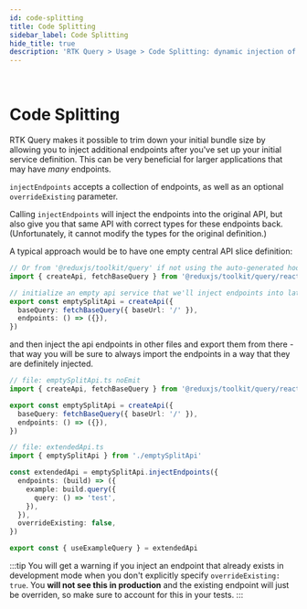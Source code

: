 ```yaml
---
id: code-splitting
title: Code Splitting
sidebar_label: Code Splitting
hide_title: true
description: 'RTK Query > Usage > Code Splitting: dynamic injection of endpoints'
---
```


&nbsp;

# Code Splitting

RTK Query makes it possible to trim down your initial bundle size by allowing you to inject additional endpoints after you've set up your initial service definition. This can be very beneficial for larger applications that may have _many_ endpoints.

`injectEndpoints` accepts a collection of endpoints, as well as an optional `overrideExisting` parameter.

Calling `injectEndpoints` will inject the endpoints into the original API, but also give you that same API with correct types for these endpoints back. (Unfortunately, it cannot modify the types for the original definition.)

A typical approach would be to have one empty central API slice definition:

```ts title="Basic setup"
// Or from '@reduxjs/toolkit/query' if not using the auto-generated hooks
import { createApi, fetchBaseQuery } from '@reduxjs/toolkit/query/react'

// initialize an empty api service that we'll inject endpoints into later as needed
export const emptySplitApi = createApi({
  baseQuery: fetchBaseQuery({ baseUrl: '/' }),
  endpoints: () => ({}),
})
```

and then inject the api endpoints in other files and export them from there - that way you will be sure to always import the endpoints in a way that they are definitely injected.

```ts title="Injecting & exporting additional endpoints"
// file: emptySplitApi.ts noEmit
import { createApi, fetchBaseQuery } from '@reduxjs/toolkit/query/react'

export const emptySplitApi = createApi({
  baseQuery: fetchBaseQuery({ baseUrl: '/' }),
  endpoints: () => ({}),
})

// file: extendedApi.ts
import { emptySplitApi } from './emptySplitApi'

const extendedApi = emptySplitApi.injectEndpoints({
  endpoints: (build) => ({
    example: build.query({
      query: () => 'test',
    }),
  }),
  overrideExisting: false,
})

export const { useExampleQuery } = extendedApi
```

:::tip
You will get a warning if you inject an endpoint that already exists in development mode when you don't explicitly specify `overrideExisting: true`. You **will not see this in production** and the existing endpoint will just be overriden, so make sure to account for this in your tests.
:::
